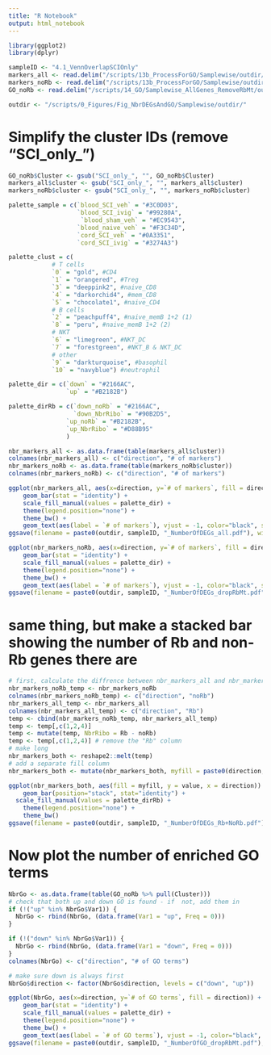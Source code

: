 ```yaml
---
title: "R Notebook"
output: html_notebook
---
```


```r
library(ggplot2)
library(dplyr)
```

```r
sampleID <- "4.1_VennOverlapSCIOnly"
markers_all <- read.delim("/scripts/13b_ProcessForGO/Samplewise/outdir/4.1_SCIvsshamnaive_blood_ComparisonVenn_Markers_SCIonly.txt")
markers_noRb <- read.delim("/scripts/13b_ProcessForGO/Samplewise/outdir/4.1_SCIvsshamnaive_blood_ComparisonVenn_Markers_RemoveRbMt_SCIonly.txt")
GO_noRb <- read.delim("/scripts/14_GO/Samplewise_AllGenes_RemoveRbMt/outdir_4.1_VennOverlaps_SCIOnly/cf_4.1_SCI_top100GO_FiltSimp.txt")

outdir <- "/scripts/0_Figures/Fig_NbrDEGsAndGO/Samplewise/outdir/"
```

# Simplify the cluster IDs (remove "SCI_only_")

```r
GO_noRb$Cluster <- gsub("SCI_only_", "", GO_noRb$Cluster)
markers_all$cluster <- gsub("SCI_only_", "", markers_all$cluster)
markers_noRb$cluster <- gsub("SCI_only_", "", markers_noRb$cluster)
```


```r
palette_sample = c(`blood_SCI_veh` = "#3C0D03",
                   `blood_SCI_ivig` = "#99280A",
                    `blood_sham_veh` = "#EC9543",
                   `blood_naive_veh` = "#F3C34D",
                   `cord_SCI_veh` = "#0A3351",
                   `cord_SCI_ivig` = "#3274A3")

palette_clust = c(
            # T cells
            `0` = "gold", #CD4
            `1` = "orangered", #Treg
            `3` = "deeppink2", #naive_CD8
            `4` = "darkorchid4", #mem_CD8
            `5` = "chocolate1", #naive_CD4
            # B cells
            `2` = "peachpuff4", #naive_memB 1+2 (1)
            `8` = "peru", #naive_memB 1+2 (2)
            # NKT
            `6` = "limegreen", #NKT_DC
            `7` = "forestgreen", #NKT_B & NKT_DC
            # other
            `9` = "darkturquoise", #basophil
            `10` = "navyblue") #neutrophil

palette_dir = c(`down` = "#2166AC",
                `up` = "#B2182B")

palette_dirRb = c(`down_noRb` = "#2166AC",
                  `down_NbrRibo` = "#90B2D5",
                `up_noRb` = "#B2182B",
                `up_NbrRibo` = "#D88B95"
                )
```

```r
nbr_markers_all <- as.data.frame(table(markers_all$cluster))
colnames(nbr_markers_all) <- c("direction", "# of markers")
nbr_markers_noRb <- as.data.frame(table(markers_noRb$cluster))
colnames(nbr_markers_noRb) <- c("direction", "# of markers")
```

```r
ggplot(nbr_markers_all, aes(x=direction, y=`# of markers`, fill = direction)) + 
    geom_bar(stat = "identity") +
    scale_fill_manual(values = palette_dir) +
    theme(legend.position="none") +
    theme_bw() + 
    geom_text(aes(label = `# of markers`), vjust = -1, color="black", size = 2)
ggsave(filename = paste0(outdir, sampleID, "_NumberOfDEGs_all.pdf"), width = 5, height = 4)
```

```r
ggplot(nbr_markers_noRb, aes(x=direction, y=`# of markers`, fill = direction)) + 
    geom_bar(stat = "identity") +
    scale_fill_manual(values = palette_dir) +
    theme(legend.position="none") +
    theme_bw() + 
    geom_text(aes(label = `# of markers`), vjust = -1, color="black", size = 2)
ggsave(filename = paste0(outdir, sampleID, "_NumberOfDEGs_dropRbMt.pdf"), width = 5, height = 4)
```

# same thing, but make a stacked bar showing the number of Rb and non-Rb genes there are

```r
# first, calculate the diffrence between nbr_markers_all and nbr_markers_noRb (i.e. total number of Rb genes)
nbr_markers_noRb_temp <- nbr_markers_noRb
colnames(nbr_markers_noRb_temp) <- c("direction", "noRb")
nbr_markers_all_temp <- nbr_markers_all
colnames(nbr_markers_all_temp) <- c("direction", "Rb")
temp <- cbind(nbr_markers_noRb_temp, nbr_markers_all_temp)
temp <- temp[,c(1,2,4)]
temp <- mutate(temp, NbrRibo = Rb - noRb)
temp <- temp[,c(1,2,4)] # remove the "Rb" column
# make long
nbr_markers_both <- reshape2::melt(temp)
# add a separate fill column
nbr_markers_both <- mutate(nbr_markers_both, myfill = paste0(direction, "_", variable))
```

```r
ggplot(nbr_markers_both, aes(fill = myfill, y = value, x = direction)) + 
    geom_bar(position="stack", stat="identity") +
  scale_fill_manual(values = palette_dirRb) +
    theme(legend.position="none") +
    theme_bw()
ggsave(filename = paste0(outdir, sampleID, "_NumberOfDEGs_Rb+NoRb.pdf"), width = 5, height = 4)
```

# Now plot the number of enriched GO terms

```r
NbrGo <- as.data.frame(table(GO_noRb %>% pull(Cluster)))
# check that both up and down GO is found - if  not, add them in
if (!("up" %in% NbrGo$Var1)) {
  NbrGo <- rbind(NbrGo, (data.frame(Var1 = "up", Freq = 0)))
}

if (!("down" %in% NbrGo$Var1)) {
  NbrGo <- rbind(NbrGo, (data.frame(Var1 = "down", Freq = 0)))
}
colnames(NbrGo) <- c("direction", "# of GO terms")
```

```r
# make sure down is always first
NbrGo$direction <- factor(NbrGo$direction, levels = c("down", "up"))
```

```r
ggplot(NbrGo, aes(x=direction, y=`# of GO terms`, fill = direction)) + 
    geom_bar(stat = "identity") +
    scale_fill_manual(values = palette_dir) +
    theme(legend.position="none") +
    theme_bw() + 
    geom_text(aes(label = `# of GO terms`), vjust = -1, color="black", size = 2)
ggsave(filename = paste0(outdir, sampleID, "_NumberOfGO_dropRbMt.pdf"), width = 5, height = 4)
```
